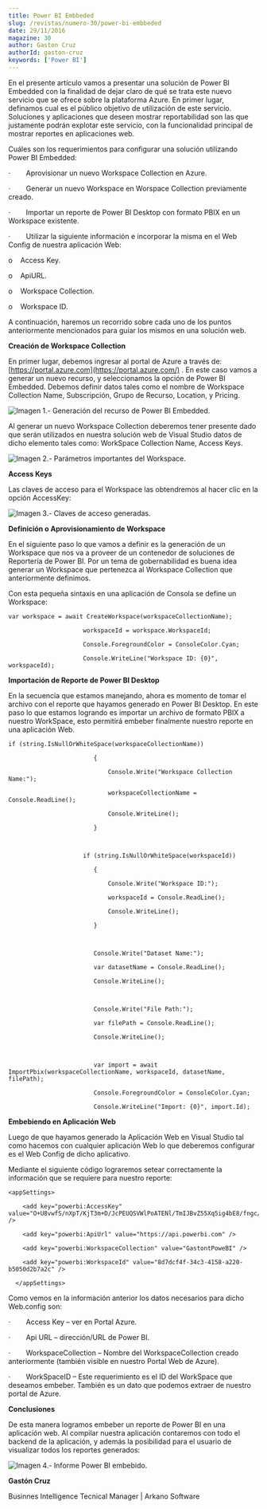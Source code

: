 ```yaml
---
title: Power BI Embbeded
slug: /revistas/numero-30/power-bi-embbeded
date: 29/11/2016
magazine: 30
author: Gaston Cruz
authorId: gaston-cruz
keywords: ['Power BI']
---
```






En el presente artículo vamos a presentar una solución de Power BI Embedded con la finalidad de dejar claro de qué se trata este nuevo servicio que se ofrece sobre la plataforma Azure. En primer lugar, definamos cual es el público objetivo de utilización de este servicio. Soluciones y aplicaciones que deseen mostrar reportabilidad son las que justamente podrán explotar este servicio, con la funcionalidad principal de mostrar reportes en aplicaciones web.

Cuáles son los requerimientos para configurar una solución utilizando Power BI Embedded:

·          Aprovisionar un nuevo Workspace Collection en Azure.

·          Generar un nuevo Workspace en Worspace Collection previamente creado.

·          Importar un reporte de Power BI Desktop con formato PBIX en un Workspace existente.

·          Utilizar la siguiente información e incorporar la misma en el Web Config de nuestra aplicación Web:

o      Access Key.

o      ApiURL.

o      Workspace Collection.

o      Workspace ID.

A continuación, haremos un recorrido sobre cada uno de los puntos anteriormente mencionados para guiar los mismos en una solución web.

**Creación de Workspace Collection**

En primer lugar, debemos ingresar al portal de Azure a través de: [https://portal.azure.com](https://portal.azure.com/) .  En este caso vamos a generar un nuevo recurso, y seleccionamos la opción de Power BI Embedded. Debemos definir datos tales como el nombre de Workspace Collection Name, Subscripción, Grupo de Recurso, Location, y Pricing.

![Imagen 1.- Generación del recurso de Power BI Embedded.](../../../images/numero30/power-bi-embbeded/image1.png)

Al generar un nuevo Workspace Collection deberemos tener presente dado que serán utilizados en nuestra solución web de Visual Studio datos de dicho elemento tales como: WorkSpace Collection Name, Access Keys.

![Imagen 2.- Parámetros importantes del Workspace.](../../../images/numero30/power-bi-embbeded/image2.png)

**Access Keys**

Las claves de acceso para el Workspace las obtendremos al hacer clic en la opción AccessKey:

![Imagen 3.- Claves de acceso generadas.](../../../images/numero30/power-bi-embbeded/image7.png)

**Definición o Aprovisionamiento de Workspace**

En el siguiente paso lo que vamos a definir es la generación de un Workspace que nos va a proveer de un contenedor de soluciones de Reportería de Power BI. Por un tema de gobernabilidad es buena idea generar un Workspace que pertenezca al Workspace Collection que anteriormente definimos.

Con esta pequeña sintaxis en una aplicación de Consola se define un Workspace:

```
var workspace = await CreateWorkspace(workspaceCollectionName);
```

```
                     workspaceId = workspace.WorkspaceId;
```

```
                     Console.ForegroundColor = ConsoleColor.Cyan;
```

```
                     Console.WriteLine("Workspace ID: {0}", workspaceId);
```



**Importación de Reporte de Power BI Desktop**

En la secuencia que estamos manejando, ahora es momento de tomar el archivo con el reporte que hayamos generado en Power BI Desktop. En este paso lo que estamos logrando es importar un archivo de formato PBIX a nuestro WorkSpace, esto permitirá embeber finalmente nuestro reporte en una aplicación Web.

```
if (string.IsNullOrWhiteSpace(workspaceCollectionName))
```

```
                        {
```

```
                            Console.Write("Workspace Collection Name:");
```

```
                            workspaceCollectionName = Console.ReadLine();
```

```
                            Console.WriteLine();
```

```
                        }
```

```
 
```

```
                     if (string.IsNullOrWhiteSpace(workspaceId))
```

```
                        {
```

```
                            Console.Write("Workspace ID:");
```

```
                            workspaceId = Console.ReadLine();
```

```
                            Console.WriteLine();
```

```
                        }
```

```
 
```

```
                        Console.Write("Dataset Name:");
```

```
                        var datasetName = Console.ReadLine();
```

```
                        Console.WriteLine();
```

```
 
```

```
                        Console.Write("File Path:");
```

```
                        var filePath = Console.ReadLine();
```

```
                        Console.WriteLine();
```

```
 
```

```
                        var import = await ImportPbix(workspaceCollectionName, workspaceId, datasetName, filePath);
```

```
                        Console.ForegroundColor = ConsoleColor.Cyan;
```

```
                        Console.WriteLine("Import: {0}", import.Id);
```



**Embebiendo en Aplicación Web**

Luego de que hayamos generado la Aplicación Web en Visual Studio tal como hacemos con cualquier aplicación Web lo que deberemos configurar es el Web Config de dicho aplicativo.

Mediante el siguiente código lograremos setear correctamente la información que se requiere para nuestro reporte:

```
<appSettings>
```

```
    <add key="powerbi:AccessKey" value="O+U8vwfS/nXpT/KjT3m+D/JcPEUQSVWlPoATENl/TmIJBvZ55Xq5ig4bE8/fngc/3tyzz1eT/k0YE7hLUL7LrA==" />
```

```
    <add key="powerbi:ApiUrl" value="https://api.powerbi.com" />
```

```
    <add key="powerbi:WorkspaceCollection" value="GastontPoweBI" />
```

```
    <add key="powerbi:WorkspaceId" value="8d7dcf4f-34c3-4158-a220-b5050d2b7a2c" />
```

```
  </appSettings>
```

Como vemos en la información anterior los datos necesarios para dicho Web.config son:

·          Access Key – ver en Portal Azure.

·          Api URL – dirección/URL de Power BI.

·          WorkspaceCollection – Nombre del WorkspaceCollection creado anteriormente (también visible en nuestro Portal Web de Azure).

·          WorkSpaceID – Este requerimiento es el ID del WorkSpace que deseamos embeber. También es un dato que podemos extraer de nuestro portal de Azure.

**Conclusiones**

De esta manera logramos embeber un reporte de Power BI en una aplicación web. Al compilar nuestra aplicación contaremos con todo el backend de la aplicación, y además la posibilidad para el usuario de visualizar todos los reportes generados: ​

![Imagen 4.- Informe Power BI embebido.](../../../images/numero30/power-bi-embbeded/image8.jpeg)



**Gastón Cruz**

Businnes Intelligence Tecnical Manager | Arkano Software​

 
 
